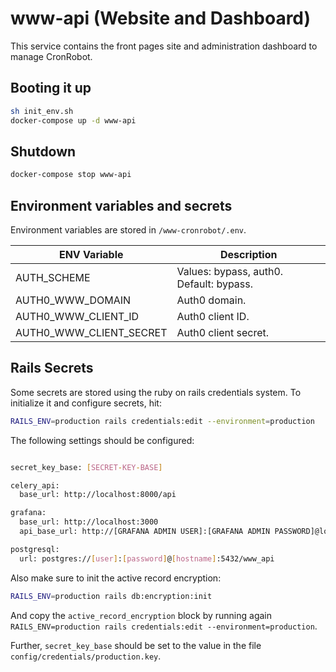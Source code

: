 # www-api (Website and Dashboard)

This service contains the front pages site and administration dashboard to manage CronRobot.

## Booting it up

```sh
sh init_env.sh
docker-compose up -d www-api
```

## Shutdown

```sh
docker-compose stop www-api
```

## Environment variables and secrets

Environment variables are stored in `/www-cronrobot/.env`.


| ENV Variable  | Description |
|---|---|
| AUTH_SCHEME | Values: bypass, auth0. Default: bypass.  |
| AUTH0_WWW_DOMAIN | Auth0 domain.  |
| AUTH0_WWW_CLIENT_ID | Auth0 client ID.  |
| AUTH0_WWW_CLIENT_SECRET | Auth0 client secret.  |

## Rails Secrets

Some secrets are stored using the ruby on rails credentials system. To initialize it and 
configure secrets, hit:

```sh
RAILS_ENV=production rails credentials:edit --environment=production
```

The following settings should be configured:


```sh

secret_key_base: [SECRET-KEY-BASE]

celery_api:
  base_url: http://localhost:8000/api

grafana:
  base_url: http://localhost:3000
  api_base_url: http://[GRAFANA ADMIN USER]:[GRAFANA ADMIN PASSWORD]@localhost:3000/api

postgresql:
  url: postgres://[user]:[password]@[hostname]:5432/www_api


```

Also make sure to init the active record encryption:

```sh
RAILS_ENV=production rails db:encryption:init
```

And copy the `active_record_encryption` block by running again `RAILS_ENV=production rails credentials:edit --environment=production`.

Further, `secret_key_base` should be set to the value in the file `config/credentials/production.key`.
